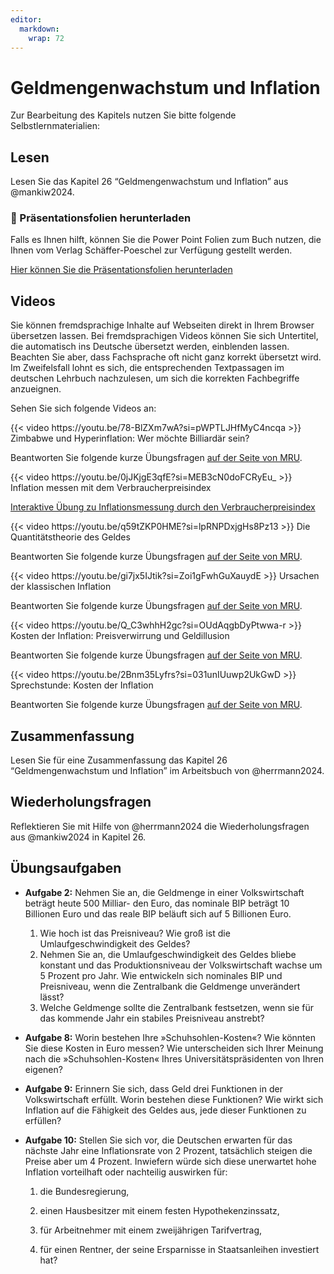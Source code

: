```yaml
---
editor: 
  markdown: 
    wrap: 72
---
```


# Geldmengenwachstum und Inflation

Zur Bearbeitung des Kapitels nutzen Sie bitte folgende
Selbstlernmaterialien:

## Lesen

Lesen Sie das Kapitel 26 "Geldmengenwachstum und Inflation" aus @mankiw2024.

::: callout-note
### 📂 Präsentationsfolien herunterladen

Falls es Ihnen hilft, können Sie die Power Point Folien zum Buch nutzen,
die Ihnen vom Verlag Schäffer-Poeschel zur Verfügung gestellt werden.

[Hier können Sie die Präsentationsfolien
herunterladen](resources/chapter26.ppt){.btn .btn-primary
target="_blank"}
:::

## Videos

::: {.callout-important title="Praktischer Hinweis"}
Sie können fremdsprachige Inhalte auf Webseiten direkt in Ihrem Browser
übersetzen lassen. Bei fremdsprachigen Videos können Sie sich
Untertitel, die automatisch ins Deutsche übersetzt werden, einblenden
lassen. Beachten Sie aber, dass Fachsprache oft nicht ganz korrekt
übersetzt wird. Im Zweifelsfall lohnt es sich, die entsprechenden
Textpassagen im deutschen Lehrbuch nachzulesen, um sich die korrekten
Fachbegriffe anzueignen.
:::

Sehen Sie sich folgende Videos an:

::: {#vid-infl1}
{{< video https://youtu.be/78-BlZXm7wA?si=pWPTLJHfMyC4ncqa >}} Zimbabwe
und Hyperinflation: Wer möchte Billiardär sein?
:::

Beantworten Sie folgende kurze Übungsfragen [auf der Seite von
MRU](https://mru.org/practice-questions/zimbabwe-and-hyperinflation-practice-questions){target="_blank"}.

::: {.callout-note collapse="true" title="Zusatzvideo für Interessierte: Inflation messen mit dem Verbraucherpreisindex"}
<div>

::: {#vid-infl2}
{{< video https://youtu.be/0jJKjgE3qfE?si=MEB3cN0doFCRyEu_ >}} Inflation
messen mit dem Verbraucherpreisindex
:::

</div>

[Interaktive Übung zu Inflationsmessung durch den
Verbraucherpreisindex](https://mru.org/courses/principles-economics-macroeconomics/calculating-inflation/interactive-practice){target="_blank"}
:::

::: {.callout-tip collapse="true" title="Video: Die Quantitätstheorie des Geldes"}
<div>

::: {#vid-infl3}
{{< video https://youtu.be/q59tZKP0HME?si=lpRNPDxjgHs8Pz13 >}} Die
Quantitätstheorie des Geldes
:::

</div>

Beantworten Sie folgende kurze Übungsfragen [auf der Seite von
MRU](https://mru.org/practice-questions/quantity-theory-money-practice-questions){target="_blank"}.
:::

::: {.callout-tip collapse="true" title="Video: Ursachen der klassischen Inflation"}
<div>

::: {#vid-infl4}
{{< video https://youtu.be/gi7jx5IJtik?si=Zoi1gFwhGuXauydE >}} Ursachen
der klassischen Inflation
:::

</div>

Beantworten Sie folgende kurze Übungsfragen [auf der Seite von
MRU](https://mru.org/practice-questions/causes-inflation-practice-questions){target="_blank"}.
:::

::: {.callout-tip collapse="true" title="Video: Kosten der Inflation: Preisverwirrung und Geldillusion"}
<div>

::: {#vid-infl5}
{{< video https://youtu.be/Q_C3whhH2gc?si=OUdAqgbDyPtwwa-r >}} Kosten
der Inflation: Preisverwirrung und Geldillusion
:::

</div>

Beantworten Sie folgende kurze Übungsfragen [auf der Seite von
MRU](https://mru.org/practice-questions/inflation-price-confusion-money-illusion-practice-questions){target="_blank"}.
:::

::: {.callout-tip collapse="true" title="Video Sprechstunde: Kosten der Inflation"}
<div>

::: {#vid-infl6}
{{< video https://youtu.be/2Bnm35Lyfrs?si=031unIUuwp2UkGwD >}}
Sprechstunde: Kosten der Inflation
:::

</div>

Beantworten Sie folgende kurze Übungsfragen [auf der Seite von
MRU](https://mru.org/practice-questions/office-hours-costs-inflation-practice-questions){target="_blank"}.
:::

## Zusammenfassung

Lesen Sie für eine Zusammenfassung das Kapitel 26 "Geldmengenwachstum
und Inflation" im Arbeitsbuch von @herrmann2024.

## Wiederholungsfragen

Reflektieren Sie mit Hilfe von @herrmann2024 die Wiederholungsfragen aus
@mankiw2024 in Kapitel 26.

## Übungsaufgaben

-   **Aufgabe 2:** Nehmen Sie an, die Geldmenge in einer Volkswirtschaft
    beträgt heute 500 Milliar- den Euro, das nominale BIP beträgt 10
    Billionen Euro und das reale BIP beläuft sich auf 5 Billionen Euro.

    1.  Wie hoch ist das Preisniveau? Wie groß ist die
        Umlaufgeschwindigkeit des Geldes?
    2.  Nehmen Sie an, die Umlaufgeschwindigkeit des Geldes bliebe
        konstant und das Produktionsniveau der Volkswirtschaft wachse um
        5 Prozent pro Jahr. Wie entwickeln sich nominales BIP und
        Preisniveau, wenn die Zentralbank die Geldmenge unverändert
        lässt?
    3.  Welche Geldmenge sollte die Zentralbank festsetzen, wenn sie für
        das kommende Jahr ein stabiles Preisniveau anstrebt?

-   **Aufgabe 8:** Worin bestehen Ihre »Schuhsohlen-Kosten«? Wie könnten
    Sie diese Kosten in Euro messen? Wie unterscheiden sich Ihrer
    Meinung nach die »Schuhsohlen-Kosten« Ihres Universitätspräsidenten
    von Ihren eigenen?

-   **Aufgabe 9:** Erinnern Sie sich, dass Geld drei Funktionen in der
    Volkswirtschaft erfüllt. Worin bestehen diese Funktionen? Wie wirkt
    sich Inflation auf die Fähigkeit des Geldes aus, jede dieser
    Funktionen zu erfüllen?

-   **Aufgabe 10:** Stellen Sie sich vor, die Deutschen erwarten für das
    nächste Jahr eine Inflationsrate von 2 Prozent, tatsächlich steigen
    die Preise aber um 4 Prozent. Inwiefern würde sich diese unerwartet
    hohe Inflation vorteilhaft oder nachteilig auswirken für:

    1.  die Bundesregierung,

    2.  einen Hausbesitzer mit einem festen Hypothekenzinssatz,

    3.  für Arbeitnehmer mit einem zweijährigen Tarifvertrag,

    4.  für einen Rentner, der seine Ersparnisse in Staatsanleihen
        investiert hat?
